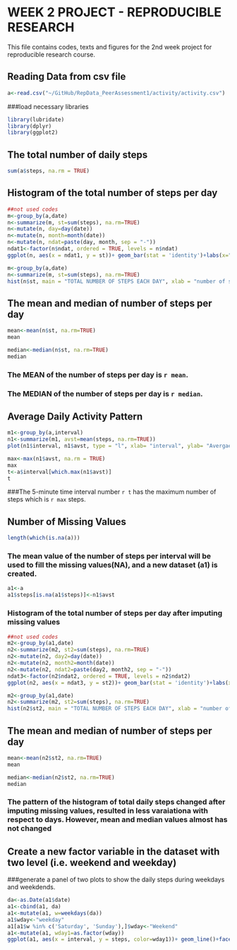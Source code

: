 


WEEK 2 PROJECT - REPRODUCIBLE RESEARCH
========================================

This file contains codes, texts and figures for the 2nd week project for reproducible research course.

## Reading Data from csv file 
```{r, echo=TRUE}
a<-read.csv("~/GitHub/RepData_PeerAssessment1/activity/activity.csv")

```
###load necessary libraries
```{r libraries, echo=TRUE, message=FALSE}
library(lubridate)
library(dplyr)
library(ggplot2)
```

## The total number of daily steps

```{r, echo=TRUE}
sum(a$steps, na.rm = TRUE)
```

## Histogram of the total number of steps per day
```{r,echo=FALSE, results='hide', warning=FALSE, fig.show='hide'}
##not used codes
m<-group_by(a,date)
n<-summarize(m, st=sum(steps), na.rm=TRUE)
n<-mutate(n, day=day(date))
n<-mutate(n, month=month(date))
n<-mutate(n, ndat=paste(day, month, sep = "-"))
ndat1<-factor(n$ndat, ordered = TRUE, levels = n$ndat)
ggplot(n, aes(x = ndat1, y = st))+ geom_bar(stat = 'identity')+labs(x="DATE", y="STEPS")+theme(axis.text.x = element_text(color="black", size=7, angle=70))
```

```{R, echo=TRUE, warning=FALSE }
m<-group_by(a,date)
n<-summarize(m, st=sum(steps), na.rm=TRUE)
hist(n$st, main = "TOTAL NUMBER OF STEPS EACH DAY", xlab = "number of steps")
```

## The mean and median of number of steps per day
```{r,echo=TRUE}
mean<-mean(n$st, na.rm=TRUE)
mean

median<-median(n$st, na.rm=TRUE)
median 
```

### The MEAN of the number of steps per day is `r mean`.
### The MEDIAN of the number of steps per day is `r median`.




## Average Daily Activity Pattern

```{r, echo=TRUE}
m1<-group_by(a,interval)
n1<-summarize(m1, avst=mean(steps, na.rm=TRUE))
plot(n1$interval, n1$avst, type = "l", xlab= "interval", ylab= "Avergae Number of Steps")

max<-max(n1$avst, na.rm = TRUE)
max
t<-a$interval[which.max(n1$avst)]
t
```
###The 5-minute time interval number `r t` has the maximum number of steps which is `r max` steps.

## Number of Missing Values
```{r, echo=TRUE}
length(which(is.na(a)))
```

### The mean value of the number of steps per interval will be used to fill the missing values(NA), and a new dataset (a1) is created.
```{r, echo=TRUE}
a1<-a
a1$steps[is.na(a1$steps)]<-n1$avst
```
###  Histogram of the total number of steps per day after imputing missing values
```{r,echo=FALSE, results='hide', warning=FALSE, fig.show='hide'}
##not used codes
m2<-group_by(a1,date)
n2<-summarize(m2, st2=sum(steps), na.rm=TRUE)
n2<-mutate(n2, day2=day(date))
n2<-mutate(n2, month2=month(date))
n2<-mutate(n2, ndat2=paste(day2, month2, sep = "-"))
ndat3<-factor(n2$ndat2, ordered = TRUE, levels = n2$ndat2)
ggplot(n2, aes(x = ndat3, y = st2))+ geom_bar(stat = 'identity')+labs(x="DATE", y="STEPS")+theme(axis.text.x = element_text(color="black", size=7, angle=70))
```

```{r, }

m2<-group_by(a1,date)
n2<-summarize(m2, st2=sum(steps), na.rm=TRUE)
hist(n2$st2, main = "TOTAL NUMBER OF STEPS EACH DAY", xlab = "number of steps")
```

## The mean and median of number of steps per day
```{r,echo=TRUE}
mean<-mean(n2$st2, na.rm=TRUE)
mean

median<-median(n2$st2, na.rm=TRUE)
median 
```

### The pattern of the histogram of total daily steps changed after imputing missing values, resulted in less varaiationa with respect to days. However, mean and median values almost has not changed

## Create a new factor variable in the dataset with two level (i.e. weekend and weekday)
###generate a panel of two plots to show the daily steps during weekdays and weekdends. 

```{r, echo= TRUE}
da<-as.Date(a1$date)
a1<-cbind(a1, da)
a1<-mutate(a1, w=weekdays(da))
a1$wday<-"weekday"
a1[a1$w %in% c('Saturday', 'Sunday'),]$wday<-"Weekend"
a1<-mutate(a1, wday1=as.factor(wday))
ggplot(a1, aes(x = interval, y = steps, color=wday1))+ geom_line()+facet_grid(wday1~.)+labs(col="")
```
